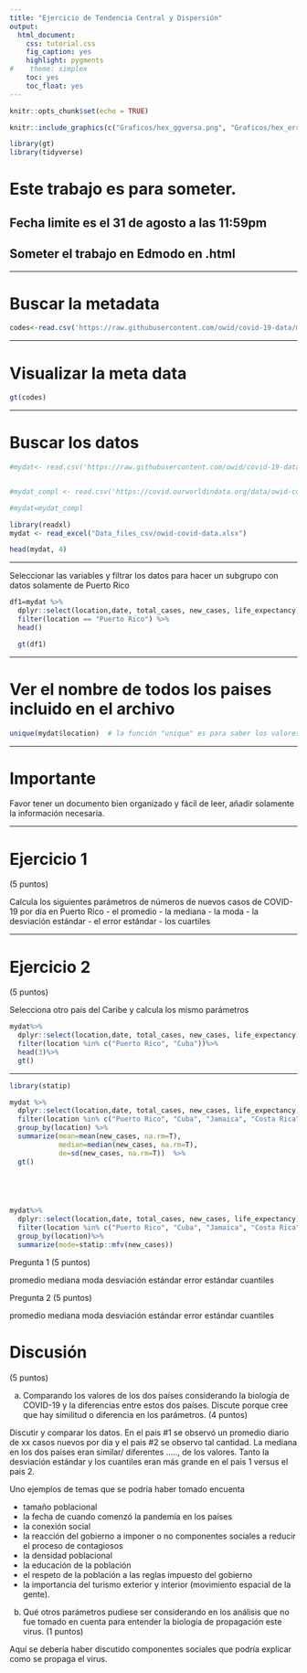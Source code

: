 ```yaml
---
title: "Ejercicio de Tendencia Central y Dispersión"
output:
  html_document:
    css: tutorial.css
    fig_caption: yes
    highlight: pygments
#    theme: simplex
    toc: yes
    toc_float: yes
---
```


```r
knitr::opts_chunk$set(echo = TRUE)
```

```r
knitr::include_graphics(c("Graficos/hex_ggversa.png", "Graficos/hex_error.png"))
```


```r
library(gt)
library(tidyverse)
```


# Este trabajo es para someter.
## Fecha limite es el 31 de agosto a las 11:59pm
## Someter el trabajo en Edmodo en .html




***

# Buscar la metadata

```r
codes<-read.csv('https://raw.githubusercontent.com/owid/covid-19-data/master/public/data/owid-covid-codebook.csv')
```

***
# Visualizar la meta data

```r
gt(codes)
```

***

# Buscar los datos

```r
#mydat<- read.csv('https://raw.githubusercontent.com/owid/covid-19-data/master/public/data/owid-covid-data.csv')


#mydat_compl <- read.csv('https://covid.ourworldindata.org/data/owid-covid-data.csv')

#mydat=mydat_compl

library(readxl)
mydat <- read_excel("Data_files_csv/owid-covid-data.xlsx")
```



```r


head(mydat, 4)
```
***

Seleccionar las variables y filtrar los datos para hacer un subgrupo con datos solamente de Puerto Rico




```r
df1=mydat %>%
  dplyr::select(location,date, total_cases, new_cases, life_expectancy)%>%
  filter(location == "Puerto Rico") %>%
  head() 

  gt(df1)
```



***

# Ver el nombre de todos los paises incluido en el archivo

```r
unique(mydat$location)  # la función "unique" es para saber los valores únicos un una columna
```
***
# Importante

Favor tener un documento bien organizado y fácil de leer, añadir solamente la información necesaria. 

***

# Ejercicio 1 
(5 puntos)

Calcula los siguientes parámetros de números de nuevos casos de COVID-19 por día en Puerto Rico
  - el promedio 
  - la mediana
  - la moda 
  - la desviación estándar 
  - el error estándar 
  - los cuartiles
  
  
  

  
***
  
# Ejercicio 2
(5 puntos)

Selecciona otro país del Caribe y calcula los mismo parámetros

```r
mydat%>%
  dplyr::select(location,date, total_cases, new_cases, life_expectancy)%>%
  filter(location %in% c("Puerto Rico", "Cuba"))%>%
  head(3)%>%
  gt()
```
***


```r
library(statip)

mydat %>%
  dplyr::select(location,date, total_cases, new_cases, life_expectancy)%>%
  filter(location %in% c("Puerto Rico", "Cuba", "Jamaica", "Costa Rica", "Haiti", "Bahamas"))%>%
  group_by(location) %>%
  summarize(mean=mean(new_cases, na.rm=T),
            median=median(new_cases, na.rm=T), 
            de=sd(new_cases, na.rm=T))  %>%
  gt()



 
```



```r
mydat%>%
  dplyr::select(location,date, total_cases, new_cases, life_expectancy)%>%
  filter(location %in% c("Puerto Rico", "Cuba", "Jamaica", "Costa Rica", "Haiti", "Bahamas"))%>%
  group_by(location)%>%
  summarize(mode=statip::mfv(new_cases))


```




Pregunta 1 (5 puntos)

promedio
mediana
moda
desviación estándar
error estándar
cuantiles


Pregunta 2 (5 puntos)

promedio
mediana
moda
desviación estándar
error estándar
cuantiles


# Discusión
(5 puntos)

a. Comparando los valores de los dos países considerando la biología de COVID-19 y la diferencias entre estos dos países.  Discute porque cree que hay similitud o diferencia en los parámetros. (4 puntos)


Discutir y comparar los datos.  En el pais #1 se observó un promedio diario de xx casos nuevos por dia y el pais #2 se observo tal cantidad.  La mediana en los dos paises eran similar/ diferentes ....., de los valores.  Tanto la desviación estándar y los cuantiles eran más grande en el pais 1 versus el pais 2.   

Uno ejemplos de temas que se podría haber tomado encuenta

- tamaño poblacional
- la fecha de cuando comenzó la pandemía en los países
- la conexión social 
- la reacción del gobierno a imponer o no componentes sociales a reducir el proceso de contagiosos
- la densidad poblacional
- la educación de la población
- el respeto de la población a las reglas impuesto del gobierno
- la importancia del turismo exterior y interior (movimiento espacial de la gente). 
  

b. Qué otros parámetros pudiese ser considerando en los análisis que no fue tomado en cuenta para entender la biología de propagación este virus.  (1 puntos)


Aquí se debería haber discutido componentes sociales que podría explicar como se propaga el virus.  

